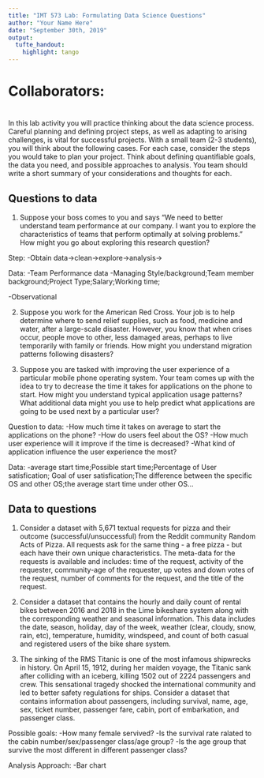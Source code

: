 ---
title: "IMT 573 Lab: Formulating Data Science Questions"
author: "Your Name Here"
date: "September 30th, 2019"
output: 
  tufte_handout:
    highlight: tango
---

# Collaborators: 

# \textbf{Instructions:}

In this lab activity you will practice thinking about  the data science process. Careful planning and defining project steps, as well as adapting to arising challenges, is vital for successful projects. With a small team (2-3 students), you will think about the following cases. For each case, consider the steps you would take to plan your project. Think about defining quantifiable goals, the data you need, and possible approaches to analysis. You team should write a short summary of your considerations and thoughts for each.

## Questions to data
1. \textbf{Team Formation:} Suppose your boss comes to you and says "We need to better understand team performance at our company. I want you to explore the characteristics of teams that perform optimally at solving problems." How might you go about exploring this research question?

Step:
-Obtain data->clean->explore->analysis->

Data:
-Team Performance data
-Managing Style/background;Team member background;Project Type;Salary;Working time;

-Observational

2. \textbf{Population Displacement After Disasters:} Suppose you work for the American Red Cross. Your job is to help determine where to send relief supplies, such as food, medicine and water, after a large-scale disaster. However, you know that when crises occur, people move to other, less damaged areas, perhaps to live temporarily with family or friends. How might you understand migration patterns following disasters?

3. \textbf{Predicting Patterns of Mobile Application Usage:} Suppose you are tasked with improving the user experience of a particular mobile phone operating system. Your team comes up with the idea to try to decrease the time it takes for applications on the phone to start. How might you understand typical application usage patterns? What additional data might you use to help predict what applications are going to be used next by a particular user?

Question to data:
-How much time it takes on average to start the applications on the phone?
-How do users feel about the OS?
-How much user experience will it improve if the time is decreased?
-What kind of application influence the user experience the most?

Data:
-average start time;Possible start time;Percentage of User satisfication; Goal of user satisfication;The difference between the specific OS and other OS;the average start time under other OS...



## Data to questions
1. \textbf{Random Acts of Pizza:} Consider a dataset with 5,671 textual requests for pizza and their outcome (successful/unsuccessful) from the Reddit community Random Acts of Pizza. All requests ask for the same thing - a free pizza - but each have their own unique characteristics. The meta-data for the requests is available and includes: time of the request, activity of the requester, community-age of the requester, up votes and down votes of the request, number of comments for the request, and the title of the request.

2. \textbf{Bike Sharing Systems:} Consider a dataset that contains the hourly and daily count of rental bikes between 2016 and 2018 in the Lime bikeshare system along with the corresponding weather and seasonal information. This data includes the date, season, holiday, day of the week, weather (clear, cloudy, snow, rain, etc), temperature, humidity, windspeed, and count of both casual and registered users of the bike share system.

3. \textbf{Titanic:} The sinking of the RMS Titanic is one of the most infamous shipwrecks in history. On April 15, 1912, during her maiden voyage, the Titanic sank after colliding with an iceberg, killing 1502 out of 2224 passengers and crew. This sensational tragedy shocked the international community and led to better safety regulations for ships. Consider a dataset that contains information about passengers, including survival, name, age, sex, ticket number, passenger fare, cabin, port of embarkation, and passenger class.

Possible goals:
-How many female servived?
-Is the survival rate ralated to the cabin number/sex/passenger class/age group?
-Is the age group that survive the most different in different passenger class?

Analysis Approach:
-Bar chart
